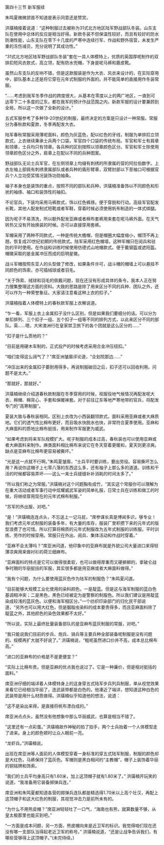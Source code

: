 

第四十三节 新军服续

朱鸣夏微微颔首不知道是表示同意还是赞赏。

洪璜楠接着说道：“这种制服过去被称为31式北方地区陆军野战部队冬装。山东支队在使用中总体的反应是相当好得。新款冬装不但保温性较好，而且有较好的防水防潮性能，山东支队在零下十几度的严寒中连续行军、作战和野外宿营，未发生严重的冻伤减员，充分说明了其成功性。”

“31式北方地区陆军野战部队冬装”套在一具人体模特上，优质的英国厚呢制作的双排扣短风衣款式，高立领，配有防水兜帽，下身是呢马裤和鹿皮靴。

虽然山东支队的反响不错，但是这款服装是作为大衣、风衣来设计的，在实际穿用中，部队基本上还是将它穿在元年式制服的外面的。并不能简单的直接用作冬装常服。

“……考虑到我军冬季作战的跨度很大，从基本在零度以上的两广地区，一直到可达零下二十多度的辽东，都在我军的预计作战范围之内，新款军服的设计要兼顾到全局，所以这一次做了全新的设计。”

五式军服参考了多种19-20世纪的制服，最终决定的方案是只设计一种常服。常服分为春秋款和夏款，冬季再配发大衣。

陆军春秋常服采用薄呢面料，颜色为灰蓝色，配以红色的牙线，制服为单排扣立领款式，上衣继续秉承士兵两个口袋，军官四个口袋的传统布局。军官和军士有肩章和领章，士兵均只有领章。各兵种的区别按照以领章颜色区分。军官和军士除使用领章颜色区分之外，肩章上在配以不同的兵种图案。

野战部队无论士兵军官，在左侧领章上均缀有刺绣的所隶属的营的阿拉伯数字。上衣左袖上部佩有刺绣隶属部队或者兵种的盾形臂章，双臂肘部以下至袖口可根据官兵个人立功受奖情况装饰功勋袖条。

袖子本身也是装饰的重点，按照不同的部队和兵种，洪璜楠准备饰以不同颜色和形状的袖绦、袖口和装饰性的袖扣。

不论官兵，下装均采用马裤款式，饰以红色裤绦。便于穿脱和行动。高级军官配发长靴，其他人配发制式短靴或者军鞋，穿着时候必须使用帆布制造的一体式绑腿。

因为呢子不易清洗，所以额外配发亚麻或者棉布套裤用来套在呢马裤外面。在天气转热又没有开始换装的时候。亦可以直接穿用套裤。

军帽采用了两种不同款式，一种是传统大檐帽，但是帽圈大幅度缩小，帽顶不再上翘，恢复成20世纪初期的传统款式。陆军采用红色帽墙，这种军帽只在阅兵和驻防的平时使用。在作战和训练时候使用仿德式山地帽款式。便于戴钢盔或遮阳盔。帽徽采取的是金属冲压而成的启明星徽。

战斗军帽按照东亚人的头型做了修改，如果条件许可，战斗帽的帽墙上可以悬挂不同颜色的饰索，亦可插绒球或者羽毛。

“关于饰索、绒球和羽毛的佩戴问题，现在还没有形成具体的条令，我本人正在努力搜集整理这方面的资料。大致的思路是除了用来区分不同的兵种、团队之外，还可以作为一种荣誉象征。大家请注意看这种上衣的扣子。”

洪璜楠指着人体模特上的春秋款军服上衣解说道。

“乍一看，军服上衣上金属扣子没什么区别，但是如果我们要细分的话。可以分为单扣排列、三个扣子一组、五个扣子一组等不同的排列方式，以此来区分不同的部队。英……嗯，大宋澳洲行在皇家禁卫旅下的各个团就是这么区分的……”

“扣子是什么质地的？”

“目前是用硬木车制的，正式投产的时候考虑采用合金冲压纽扣。”

“咱们变得这么阔气了？”席亚洲皱眉评论道，“企划院那边……”

“冲压出来的金属扣子要耐用得多，再说制服破旧之后，扣子还可以回收利用。问题不是太大。”

“那就好，那就好。”

洪璜楠继续介绍道春秋款制服在冬季穿用的时候，视服役地气候情况再配发呢大衣、棉帽、棉背心、手套和保暖袜套。对于前往辽东等地严寒地带的官兵，将配发专门的“高寒制服”。

夏装大致与春秋装相同。区别上衣改为小西装翻领款式。面料采用亚麻或者大麻质地。它们的透气性比棉布更好，而且吸水快脱水也快，非常符合夏季使用。亚麻和大麻面料的质地比棉布挺括，用来制作军服更为威武。

“如果考虑到将来军队规模扩大。呢子制服的成本过高，春秋装也可以使用亚麻或者大麻面料来制作。麻类面料相比棉布来说它在冬天穿着更暖和，夏天则更凉爽。缺点是亚麻布比棉布更容易被撕坏。”

“光是这一点就不行啊。”朱鸣夏皱眉，“士兵平时要训练，要出劳役。容易撕坏怎么用？再说你这帽子上七零八落的东西这么多，还有袖子上那么多的道道。训练和干活的时候都容易弄坏――这么一来士兵缝缝补补消耗的时间太多了。”

“所以我们称之为常服。”洪璜楠对这个问题胸有成竹，“其实这个常服你可以理解为在重大活动或者军事行动中炫耀威武军姿的简单礼服，日常士兵在训练和做工的时候，将继续穿用现在的元年式棉布制服。”

“苏军的外出服，对吧。”

“是！”洪璜楠连连点头，不忘送上一记马屁，“席参谋长真是博闻多识，够专业！我们考虑元年式制服的装备多年，有大量的库存，服装厂里积攒下来的元年式的版型浪费了也可惜。所以打算将棉质的元年式制服改为五年式制服的训练服。平时训练、劳作的时候穿用。常服只在外出、阅兵、集体活动和作战时穿着。”

“亚麻不会太薄吗？”席亚洲问道，他印象中的亚麻布就是外貌公司大量进口来得轻薄凉爽用来做衬衫的荷兰细麻布。

“亚麻面料的特点是它可以做得很柔软，也可以做得厚重而又硬梆梆的，拿破仑战争时期的华丽挺括的军服，其实很多都是用亚麻或者大麻面料做得。”

“我有个问题，为什么要使用蓝灰色作为陆军的制服色？”朱鸣夏问道。

“目前能够大规模工业化使用的染料颜色，一是靛蓝。但是这与海军制服的蓝白色基调相冲突；二是黑色，黑色已经被定为是警察的制服色。所以我们建议是用靛蓝染成较浅的蓝灰色。以便和海军相区分。”一个纺织印染部门的归化民干部说道，“另外也可以用大红色，但是胭脂虫染料的成本要贵得多，而且亚麻面料除了靛蓝之外，其他颜色的染色效果都不太好。”

“所以说，实际上最终批量装备部队的是亚麻布蓝灰制服的常服，对吧。”

“我只能说我们目前的步兵、炮兵、骑兵等主要兵种全部装备呢制服是没有问题的。规模再扩大就不好说了。” 洪璜楠说，“粗呢虽然进口价并不高，成本总比棉布高。”

“进口的亚麻布的价格是不是更便宜？”

“实际上比棉布贵。但是亚麻的优点我也说过了。它是一种廉价，但是相对挺括的面料。”

席亚洲仔细的端详着人体模特身上的这身穿五式陆军步兵列兵制服，单从视觉效果来看它已经相当华丽了，连武装带都是白色的。他凑近了端详，想知道这种白色的武装带是用什么材质做得。洪璜楠似乎知道他的想法，说道：

“这不是染出来得，是直接将帆布漂白成的。”

席亚洲点点头，虽然没有他想象中那么华丽威武，也算是相当不错了。

“这里还有一点彩蛋。” 洪璜楠故作神秘的拍了拍手，两个士兵抬着一个人体模型走了进来。身上的颜色顿时让众人眼前一亮。

“龙虾兵。”洪璜楠说。

出现在席亚洲等人面前的人体模型穿着一身标准的穿五式陆军制服，制服的颜色却是大红色，马裤保持了蓝灰色。军帽则是黑白相间的“主教帽”，帽子上装饰着华丽的铜铭牌和饰索。

“我们的士兵平均身高只有1.60米，加上这顶帽子就有1.80米了。” 洪璜楠开玩笑的说道，“我准备用它装备掷弹兵连。”

席亚洲和朱鸣夏都知道各营的掷弹兵连队都是精选得1.70米以上高个壮汉，再配上这顶帽子和这大红色的制服，其视觉冲击力是前所未有的。

“为什么不用熊皮帽？”席亚洲轻轻吐了一口气，“海南也有熊，就算数量不够，从皇太极那里也能买到吧。”

“一方面是成本问题，另一方面，熊皮帽向来是近卫军的标识。我觉得咱们现在还没有哪一支部队当得起老近卫军的称号。” 洪璜楠说道，“还是让战争告诉我们，有哪些营够得上这顶帽子。”(未完待续。)

